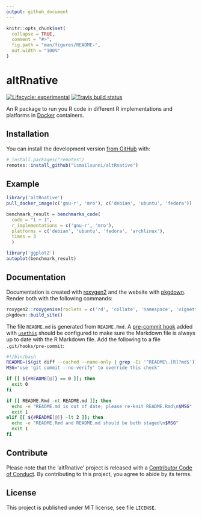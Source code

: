```yaml
---
output: github_document
---
```


<!-- README.md is generated from README.Rmd. Please edit that file -->

```r
knitr::opts_chunk$set(
  collapse = TRUE,
  comment = "#>",
  fig.path = "man/figures/README-",
  out.width = "100%"
)
```

# altRnative

<!-- badges: start -->
[![Lifecycle: experimental](https://img.shields.io/badge/lifecycle-experimental-orange.svg)](https://www.tidyverse.org/lifecycle/#experimental)
[![Travis build status](https://travis-ci.org/ismailsunni/altRnative.svg?branch=master)](https://travis-ci.org/ismailsunni/altRnative)
<!-- badges: end -->

An R package to run you R code in different R implementations and platforms in [Docker]() containers.

## Installation

You can install the development version [from GitHub](https://github.com/ismailsunni/altRnative) with:

``` r
# install.packages("remotes")
remotes::install_github("ismailsunni/altRnative")
```

## Example

```r
library('altRnative')
pull_docker_image(c('gnu-r', 'mro'), c('debian', 'ubuntu', 'fedora'))

benchmark_result = benchmarks_code(
  code = "1 + 1", 
  r_implementations = c('gnu-r', 'mro'), 
  platforms = c('debian', 'ubuntu', 'fedora', 'archlinux'),
  times = 3
  )

library('ggplot2')
autoplot(benchmark_result)
```

## Documentation

Documentation is created with [roxygen2](https://roxygen2.r-lib.org/) and the website with [pkgdown](https://pkgdown.r-lib.org/).
Render both with the following commands:

```r
roxygen2::roxygenise(roclets = c('rd', 'collate', 'namespace', 'vignette'))
pkgdown::build_site()
```

The file `README.md` is generated from `README.Rmd`.
A [pre-commit hook]() added with [`usethis`](https://usethis.r-lib.org/reference/use_readme_rmd.html) should be configured to make sure the Markdown file is always up to date with the R Markdown file.
Add the following to a file `.git/hooks/pre-commit`:

```bash
#!/bin/bash
README=($(git diff --cached --name-only | grep -Ei '^README\.[R]?md$'))
MSG="use 'git commit --no-verify' to override this check"

if [[ ${#README[@]} == 0 ]]; then
  exit 0
fi

if [[ README.Rmd -nt README.md ]]; then
  echo -e "README.md is out of date; please re-knit README.Rmd\n$MSG"
  exit 1
elif [[ ${#README[@]} -lt 2 ]]; then
  echo -e "README.Rmd and README.md should be both staged\n$MSG"
  exit 1
fi
```

## Contribute

Please note that the 'altRnative' project is released with a [Contributor Code of Conduct](CODE_OF_CONDUCT.md).
By contributing to this project, you agree to abide by its terms.
  
## License

This project is published under MIT license, see file `LICENSE`.
